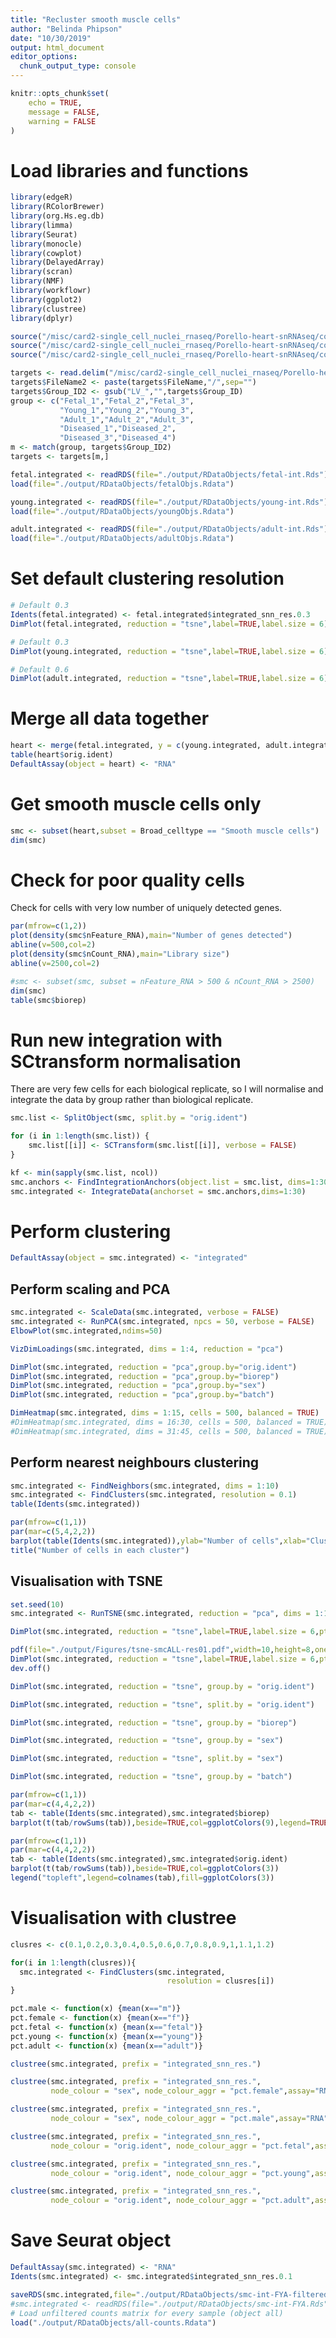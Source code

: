 ```yaml
---
title: "Recluster smooth muscle cells"
author: "Belinda Phipson"
date: "10/30/2019"
output: html_document
editor_options: 
  chunk_output_type: console
---
```


```r
knitr::opts_chunk$set(
    echo = TRUE,
    message = FALSE,
    warning = FALSE
)
```

# Load libraries and functions

```r
library(edgeR)
library(RColorBrewer)
library(org.Hs.eg.db)
library(limma)
library(Seurat)
library(monocle)
library(cowplot)
library(DelayedArray)
library(scran)
library(NMF)
library(workflowr)
library(ggplot2)
library(clustree)
library(dplyr)
```

```r
source("/misc/card2-single_cell_nuclei_rnaseq/Porello-heart-snRNAseq/code/normCounts.R")
source("/misc/card2-single_cell_nuclei_rnaseq/Porello-heart-snRNAseq/code/findModes.R")
source("/misc/card2-single_cell_nuclei_rnaseq/Porello-heart-snRNAseq/code/ggplotColors.R")
```

```r
targets <- read.delim("/misc/card2-single_cell_nuclei_rnaseq/Porello-heart-snRNAseq/data/targets.txt",header=TRUE, stringsAsFactors = FALSE)
targets$FileName2 <- paste(targets$FileName,"/",sep="")
targets$Group_ID2 <- gsub("LV_","",targets$Group_ID)
group <- c("Fetal_1","Fetal_2","Fetal_3",
           "Young_1","Young_2","Young_3",
           "Adult_1","Adult_2","Adult_3", 
           "Diseased_1","Diseased_2",
           "Diseased_3","Diseased_4")
m <- match(group, targets$Group_ID2)
targets <- targets[m,]
```

```r
fetal.integrated <- readRDS(file="./output/RDataObjects/fetal-int.Rds")
load(file="./output/RDataObjects/fetalObjs.Rdata")

young.integrated <- readRDS(file="./output/RDataObjects/young-int.Rds")
load(file="./output/RDataObjects/youngObjs.Rdata")

adult.integrated <- readRDS(file="./output/RDataObjects/adult-int.Rds")
load(file="./output/RDataObjects/adultObjs.Rdata")
```

# Set default clustering resolution

```r
# Default 0.3
Idents(fetal.integrated) <- fetal.integrated$integrated_snn_res.0.3
DimPlot(fetal.integrated, reduction = "tsne",label=TRUE,label.size = 6)+NoLegend()

# Default 0.3
DimPlot(young.integrated, reduction = "tsne",label=TRUE,label.size = 6)+NoLegend()

# Default 0.6
DimPlot(adult.integrated, reduction = "tsne",label=TRUE,label.size = 6)+NoLegend()

```

# Merge all data together

```r
heart <- merge(fetal.integrated, y = c(young.integrated, adult.integrated), project = "heart")
table(heart$orig.ident)
DefaultAssay(object = heart) <- "RNA"
```

# Get smooth muscle cells only

```r
smc <- subset(heart,subset = Broad_celltype == "Smooth muscle cells")
dim(smc)
```

# Check for poor quality cells

Check for cells with very low number of uniquely detected genes.

```r
par(mfrow=c(1,2))
plot(density(smc$nFeature_RNA),main="Number of genes detected")
abline(v=500,col=2)
plot(density(smc$nCount_RNA),main="Library size")
abline(v=2500,col=2)

#smc <- subset(smc, subset = nFeature_RNA > 500 & nCount_RNA > 2500)
dim(smc)
table(smc$biorep)
```


# Run new integration with SCtransform normalisation

There are very few cells for each biological replicate, so I will normalise and integrate the data by group rather than biological replicate.

```r
smc.list <- SplitObject(smc, split.by = "orig.ident")
```

```r
for (i in 1:length(smc.list)) {
    smc.list[[i]] <- SCTransform(smc.list[[i]], verbose = FALSE)
}
```

```r
kf <- min(sapply(smc.list, ncol))
smc.anchors <- FindIntegrationAnchors(object.list = smc.list, dims=1:30,anchor.features = 3000,k.filter=kf)
smc.integrated <- IntegrateData(anchorset = smc.anchors,dims=1:30)
```

# Perform clustering

```r
DefaultAssay(object = smc.integrated) <- "integrated"
```

## Perform scaling and PCA

```r
smc.integrated <- ScaleData(smc.integrated, verbose = FALSE)
smc.integrated <- RunPCA(smc.integrated, npcs = 50, verbose = FALSE)
ElbowPlot(smc.integrated,ndims=50)
```

```r
VizDimLoadings(smc.integrated, dims = 1:4, reduction = "pca")
```

```r
DimPlot(smc.integrated, reduction = "pca",group.by="orig.ident")
DimPlot(smc.integrated, reduction = "pca",group.by="biorep")
DimPlot(smc.integrated, reduction = "pca",group.by="sex")
DimPlot(smc.integrated, reduction = "pca",group.by="batch")
```

```r
DimHeatmap(smc.integrated, dims = 1:15, cells = 500, balanced = TRUE)
#DimHeatmap(smc.integrated, dims = 16:30, cells = 500, balanced = TRUE)
#DimHeatmap(smc.integrated, dims = 31:45, cells = 500, balanced = TRUE)
```

## Perform nearest neighbours clustering

```r
smc.integrated <- FindNeighbors(smc.integrated, dims = 1:10)
smc.integrated <- FindClusters(smc.integrated, resolution = 0.1)
table(Idents(smc.integrated))
```

```r
par(mfrow=c(1,1))
par(mar=c(5,4,2,2))
barplot(table(Idents(smc.integrated)),ylab="Number of cells",xlab="Clusters")
title("Number of cells in each cluster")
```


## Visualisation with TSNE

```r
set.seed(10)
smc.integrated <- RunTSNE(smc.integrated, reduction = "pca", dims = 1:10)
```


```r
DimPlot(smc.integrated, reduction = "tsne",label=TRUE,label.size = 6,pt.size = 0.5)+NoLegend()
```

```r
pdf(file="./output/Figures/tsne-smcALL-res01.pdf",width=10,height=8,onefile = FALSE)
DimPlot(smc.integrated, reduction = "tsne",label=TRUE,label.size = 6,pt.size = 0.5)+NoLegend()
dev.off()
```

```r
DimPlot(smc.integrated, reduction = "tsne", group.by = "orig.ident")
```

```r
DimPlot(smc.integrated, reduction = "tsne", split.by = "orig.ident")
```

```r
DimPlot(smc.integrated, reduction = "tsne", group.by = "biorep")
```


```r
DimPlot(smc.integrated, reduction = "tsne", group.by = "sex")
```

```r
DimPlot(smc.integrated, reduction = "tsne", split.by = "sex")
```

```r
DimPlot(smc.integrated, reduction = "tsne", group.by = "batch")
```


```r
par(mfrow=c(1,1))
par(mar=c(4,4,2,2))
tab <- table(Idents(smc.integrated),smc.integrated$biorep)
barplot(t(tab/rowSums(tab)),beside=TRUE,col=ggplotColors(9),legend=TRUE)
```

```r
par(mfrow=c(1,1))
par(mar=c(4,4,2,2))
tab <- table(Idents(smc.integrated),smc.integrated$orig.ident)
barplot(t(tab/rowSums(tab)),beside=TRUE,col=ggplotColors(3))
legend("topleft",legend=colnames(tab),fill=ggplotColors(3))
```

# Visualisation with clustree

```r
clusres <- c(0.1,0.2,0.3,0.4,0.5,0.6,0.7,0.8,0.9,1,1.1,1.2)
```
```r
for(i in 1:length(clusres)){
  smc.integrated <- FindClusters(smc.integrated, 
                                   resolution = clusres[i])
}
```

```r
pct.male <- function(x) {mean(x=="m")}
pct.female <- function(x) {mean(x=="f")}
pct.fetal <- function(x) {mean(x=="fetal")}
pct.young <- function(x) {mean(x=="young")}
pct.adult <- function(x) {mean(x=="adult")}
```

```r
clustree(smc.integrated, prefix = "integrated_snn_res.")
```

```r
clustree(smc.integrated, prefix = "integrated_snn_res.",
         node_colour = "sex", node_colour_aggr = "pct.female",assay="RNA")
```

```r
clustree(smc.integrated, prefix = "integrated_snn_res.",
         node_colour = "sex", node_colour_aggr = "pct.male",assay="RNA")
```

```r
clustree(smc.integrated, prefix = "integrated_snn_res.",
         node_colour = "orig.ident", node_colour_aggr = "pct.fetal",assay="RNA")
```

```r
clustree(smc.integrated, prefix = "integrated_snn_res.",
         node_colour = "orig.ident", node_colour_aggr = "pct.young",assay="RNA")
```

```r
clustree(smc.integrated, prefix = "integrated_snn_res.",
         node_colour = "orig.ident", node_colour_aggr = "pct.adult",assay="RNA")
```


# Save Seurat object

```r
DefaultAssay(smc.integrated) <- "RNA"
Idents(smc.integrated) <- smc.integrated$integrated_snn_res.0.1
```

```r
saveRDS(smc.integrated,file="./output/RDataObjects/smc-int-FYA-filtered.Rds")
#smc.integrated <- readRDS(file="./output/RDataObjects/smc-int-FYA.Rds")
# Load unfiltered counts matrix for every sample (object all)
load("./output/RDataObjects/all-counts.Rdata")
```
